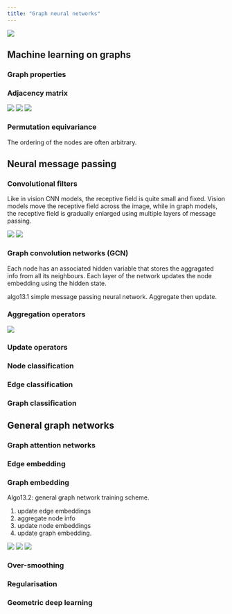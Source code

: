 ```yaml
---
title: "Graph neural networks"
---
```


![](./img/DLFC/Chapter-13/Figure_1.png)

## Machine learning on graphs

### Graph properties

### Adjacency matrix

![](./img/DLFC/Chapter-13/Figure_2_a.png)
![](./img/DLFC/Chapter-13/Figure_2_b.png)
![](./img/DLFC/Chapter-13/Figure_2_c.png)

### Permutation equivariance

The ordering of the nodes are often arbitrary.

## Neural message passing

### Convolutional filters

Like in vision CNN models, the receptive field is quite small and fixed. Vision models move the receptive field across the image, while in graph models, the receptive field is gradually enlarged using multiple layers of message passing.

![](./img/DLFC/Chapter-13/Figure_3_a.png)
![](./img/DLFC/Chapter-13/Figure_3_b.png)

### Graph convolution networks (GCN)

Each node has an associated hidden variable that stores the aggragated info from all its neighbours.
Each layer of the network updates the node embedding using the hidden state.

algo13.1 simple message passing neural network. Aggregate then update.

### Aggregation operators

![](./img/DLFC/Chapter-13/Figure_4.png)

### Update operators

### Node classification

### Edge classification

### Graph classification

## General graph networks

### Graph attention networks

### Edge embedding

### Graph embedding

Algo13.2: general graph network training scheme.

1. update edge embeddings
2. aggregate node info
3. update node embeddings
4. update graph embedding.

![](./img/DLFC/Chapter-13/Figure_5_a.png)
![](./img/DLFC/Chapter-13/Figure_5_b.png)
![](./img/DLFC/Chapter-13/Figure_5_c.png)

### Over-smoothing

### Regularisation

### Geometric deep learning
